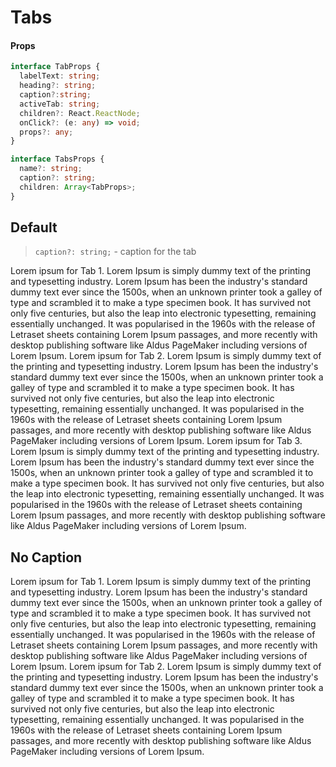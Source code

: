
<Meta title="Components/Tabs" component={Tabs} />

# Tabs

#### Props

```typescript
interface TabProps {
  labelText: string;
  heading?: string;
  caption?:string;
  activeTab: string;
  children?: React.ReactNode;
  onClick?: (e: any) => void;
  props?: any;
}

interface TabsProps {
  name?: string;
  caption?: string;
  children: Array<TabProps>;
}
```

## Default

> `caption?: string;` - caption for the tab

<Preview>
  <Story name="default">
    <Tabs>
      <Tab heading="Tab 1" caption="Small caption for Tab 1" labelText="tab1" >
        <Text>Lorem ipsum for Tab 1. Lorem Ipsum is simply dummy text of the printing and typesetting industry. Lorem Ipsum has been the industry's standard dummy text ever since the 1500s, when an unknown printer took a galley of type and scrambled it to make a type specimen book. It has survived not only five centuries, but also the leap into electronic typesetting, remaining essentially unchanged. It was popularised in the 1960s with the release of Letraset sheets containing Lorem Ipsum passages, and more recently with desktop publishing software like Aldus PageMaker including versions of Lorem Ipsum.</Text>
      </Tab>
      <Tab heading="Tab 2" caption="Small caption for Tab 2" labelText="tab2">
        <Text>Lorem ipsum for Tab 2. Lorem Ipsum is simply dummy text of the printing and typesetting industry. Lorem Ipsum has been the industry's standard dummy text ever since the 1500s, when an unknown printer took a galley of type and scrambled it to make a type specimen book. It has survived not only five centuries, but also the leap into electronic typesetting, remaining essentially unchanged. It was popularised in the 1960s with the release of Letraset sheets containing Lorem Ipsum passages, and more recently with desktop publishing software like Aldus PageMaker including versions of Lorem Ipsum.</Text>
      </Tab>
      <Tab heading="Tab 3" caption="Small caption for Tab 2" labelText="tab3">
        <Text>Lorem ipsum for Tab 3. Lorem Ipsum is simply dummy text of the printing and typesetting industry. Lorem Ipsum has been the industry's standard dummy text ever since the 1500s, when an unknown printer took a galley of type and scrambled it to make a type specimen book. It has survived not only five centuries, but also the leap into electronic typesetting, remaining essentially unchanged. It was popularised in the 1960s with the release of Letraset sheets containing Lorem Ipsum passages, and more recently with desktop publishing software like Aldus PageMaker including versions of Lorem Ipsum.</Text>
      </Tab>
    </Tabs>
  </Story>
</Preview>

## No Caption

<Preview>
  <Story name="nocaption">
    <Tabs>
      <Tab heading="Tab 1" labelText="tab1" >
        <Text>Lorem ipsum for Tab 1. Lorem Ipsum is simply dummy text of the printing and typesetting industry. Lorem Ipsum has been the industry's standard dummy text ever since the 1500s, when an unknown printer took a galley of type and scrambled it to make a type specimen book. It has survived not only five centuries, but also the leap into electronic typesetting, remaining essentially unchanged. It was popularised in the 1960s with the release of Letraset sheets containing Lorem Ipsum passages, and more recently with desktop publishing software like Aldus PageMaker including versions of Lorem Ipsum.</Text>
      </Tab>
      <Tab heading="Tab 2" labelText="tab2">
        <Text>Lorem ipsum for Tab 2. Lorem Ipsum is simply dummy text of the printing and typesetting industry. Lorem Ipsum has been the industry's standard dummy text ever since the 1500s, when an unknown printer took a galley of type and scrambled it to make a type specimen book. It has survived not only five centuries, but also the leap into electronic typesetting, remaining essentially unchanged. It was popularised in the 1960s with the release of Letraset sheets containing Lorem Ipsum passages, and more recently with desktop publishing software like Aldus PageMaker including versions of Lorem Ipsum.</Text>
      </Tab>
    </Tabs>
  </Story>
</Preview>
